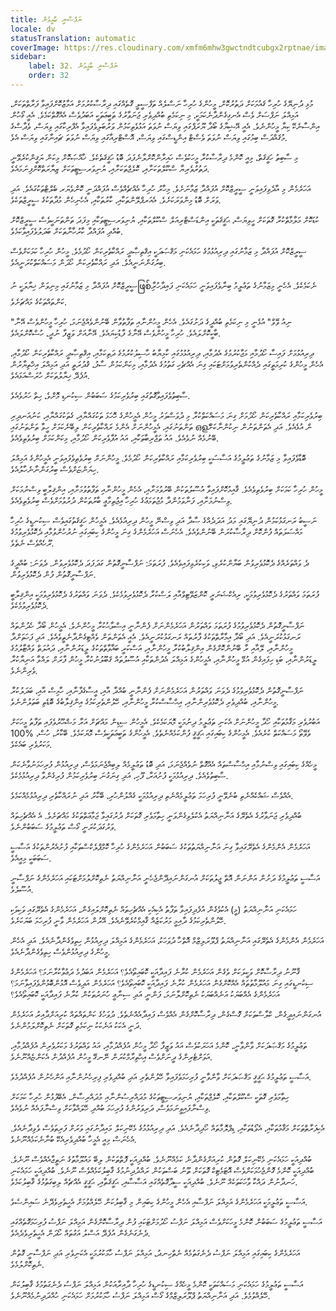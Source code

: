 ```yaml
---
title: ނަފްސާނީ ބާޣީވުން
locale: dv
statusTranslation: automatic
coverImage: https://res.cloudinary.com/xmfm6mhw3gwctndtcubgx2rptnae/image/upload/v1740337243/small_cover_educacion_fundamental_a051170f1c.webp
sidebar:
    label: 32. ނަފްސާނީ ބާޣީވުން
    order: 32
---
```

މުޅި ދުނިޔޭގެ ހުރިހާ ޤައުމަކަށް ދަތުރުކޮށް، މީހުންގެ ހުރިހާ ނަސްލެއް ތަފްސީލީ ގޮތެއްގައި ދިރާސާކުރުމަށް އަމާޒުކޮށްފައިވާ ފަރާތްތަކަށް، އަމިއްލަ ނަފްސަށް ވެސް އެނގިގެންދާނެކަމަކީ، މި ނިކަމެތި ބުއްދިވެރި ޖަނަވާރުގެ ތަބީޢަތަކީ އަބަދުވެސް އެއްގޮތްކަމެވެ. އެއީ ގޯހުން އިންސާނެކޭ ކިޔާ މީހުންނެވެ. އެއީ އޭޝިޔާގެ ބޯދާ ޔޫރަޕްގައި ވިޔަސް ނުވަތަ އަޅުވެތިކަމުން ވަރުބަލިވެފައިވާ އެފްރިކާގައި ވިޔަސް، ވެދާސްގެ މުޤައްދަސް ބިމުގައި ވިޔަސް ނުވަތަ ވެސްޓް އިންޑީސްގައި ވިޔަސް، އޮސްޓްރިއާގައި ވިޔަސް ނުވަތަ ޗައިނާގައި ވިޔަސް އެވެ.

މި ސާބިތު ހަޤީޤަތް، މިއީ ކޮންމެ ދިރާސާކުރާ މީހަކުވެސް ހައިރާންކޮށްލާނެފަދަ ބޮޑު ހަޤީޤަތެކެވެ. ޚާއްޞަކޮށް މިކަން ޔަޤީންކުރެވޭނީ ދަތުރުވެރިޔާ ސްކޫލްތަކަށާއި، ކޮލެޖްތަކަށާއި، ޔުނިވަރސިޓީތަކަށް ޒިޔާރަތްކޮށްފިނަމައެވެ.

އަހަރެމެން މި އާދެވިފައިވަނީ ސީރީޒްކޮށް އުފައްދާ ޒަމާނަށެވެ. މިހާރު ހުރިހާ އެއްޗެއްވެސް އުފައްދަނީ ކޮންވެޔަރ ބެލްޓްތަކުގައެވެ. އަދި ވަރަށް ބޮޑު މިންވަރަކަށެވެ. އެއަރޕްލޭންތަކާއި، ކާރުތަކާއި، އެހެނިހެން މުދާތަކުގެ ސީރީޒްތަކެވެ.

ކުޑަކޮށް މަލާމާތްކުރާ ގޮތަކަށް ހީވިޔަސް، ޙަޤީޤަތަކީ އިންޑަސްޓްރިއަލް ސްކޫލްތަކާއި، ޔުނިވަރސިޓީތަކާއި މިފަދަ ތަންތަނަކީވެސް ސީރީޒްކޮށް ބުއްދި އުފައްދާ ކާރުހާނާތަކަށް ބަދަލުވެފައިވާކަމެވެ.

ސީރީޒްކޮށް އުފައްދާ މި ޒަމާނުގައި ދިރިއުޅުމުގެ ހަމައެކަނި މަޤްޞަދަކީ އިޤްތިޞާދީ ރައްކާތެރިކަން ހޯދުމެވެ. މީހުން ހުރިހާ ކަމަކަށްވެސް ބިރުގަންނަނީއެވެ. އަދި ރައްކާތެރިކަން ހޯދަން މަސައްކަތްކުރަނީއެވެ.

ސީރީޒްކޮށް އުފައްދާ މި ޒަމާނުގައި މިނިވަން ޚިޔާލަކީ ނުဖြစ်ާނެކަމެކެވެ. އެހެނީ މިޒަމާނުގެ ތަޢުލީމު ބިނާވެފައިވަނީ ހަމައެކަނި ފައިދާހުރި ކަންތައްތަކުގެ މައްޗަށެވެ.

"ނިއު ވޭވް" އުޅެނީ މި ނިކަމެތި ބުއްދީގެ ދަށުގައެވެ. އެހެން މީހުންނާއި ތަފާތުވާން ބޭނުންވެއްޖެނަމަ، ހުރިހާ މީހުންވެސް އޭނާ ބާކީކޮށްލައެވެ. ހުރިހާ މީހުންވެސް އޭނާގެ ފާޑުކިޔައެވެ. އޭނާއަށް ވަޒީފާ ނުދީ، ހުސްކޮށްލައެވެ.

ދިރިއުޅުމަށް ފައިސާ ހޯދުމާއި މަޖާކުރުމުގެ އެދުމާއި، ދިރިއުޅުމުގައި ކާމިޔާބު ހާސިލުކުރުމުގެ ދަތިކަމާއި، އިޤްތިޞާދީ ރައްކާތެރިކަން ހޯދުމާއި، އެހެން މީހުންގެ ކުރިމަތީގައި ދެއްކުންތެރިވުމަށްޓަކައި ގިނަ އެއްޗެހި ގަތުމުގެ އެދުމާއި، މިކަންކަމުން ސާފު، ޤުދުރަތީ އަދި އަމިއްލަ އިޚްތިޔާރުން އުފެދޭ ޚިޔާލުތަކަށް ހުރަސްއަޅައެވެ.

ސާބިތުވެފައިވާގޮތުގައި ބިރުވެރިކަމުގެ ސަބަބުން ސިކުނޑި މޮށްވެ، ހިތް ހަރުވެއެވެ.

ބިރުވެރިކަމާއި ރައްކާތެރިކަން ހޯދުމަށް ގިނަ މަސައްކަތްކުރާ މި ދުވަސްވަރު މީހުން އެމީހުންގެ ހޮހަޅަ ތަކުގައްޔާއި، ގެތަކުގައްޔާއި، ކަނުއަނދިރި ތަންތަނުގައި، އެމީހުންނަށް އެންމެ ރައްކާތެރިކަން ލިބޭނެކަމަށް ހީވާ ތަންތަނުގައި ഒളެން އުޅެއެވެ. އަދި އެތަންތަނުން ނިކުންނާކަށް ބޭނުމެއް ނުވެއެވެ. އައު ތަޖްރިބާތަކާއި، އައު އުފާވެރިކަން ހޯދުމާއި، މިކަންކަމަށް ބިރުވެތިވެއެވެ.

ބޮޑާވެފައިވާ މި ޒަމާނުގެ ތަޢުލީމުގެ އަސާސަކީ ބިރުވެރިކަމާއި ރައްކާތެރިކަން ހޯދުމެވެ. މީހުންނަށް ބިރުވެތިވެފައިވަނީ އެމީހުންގެ އަމިއްލަ ހިޔަންޏަށްވެސް ބިރުގަންނާނެހާލުއެވެ.

މީހުން ހުރިހާ ކަމަކަށް ބިރުވެތިވެއެވެ. ޤާއިމުކޮށްފައިވާ އުސޫލުތަކުން ބޭރުވުމަށާއި، އެހެން މީހުންނާއި ތަފާތުވުމަށާއި، އިންޤިލާބީ ވިސްނުމަކަށް ވިސްނުމަށާއި، ފަނާވަމުންދާ މުޖުތަމަޢުގެ ހުރިހާ އިޖުތިމާޢީ ބާރުތަކުން ދުރުވުމަށްވެސް ބިރުވެތިވެއެވެ.

ނަސީބު ރަނގަޅުކަމުން ދުނިޔޭގައި މަދު އަދަދެއްގެ ސާދާ އަދި ވިސްނޭ މީހުން ދިރިއުޅެއެވެ. އެމީހުން ހަޤީޤަތުގައިވެސް ސިކުނޑީގެ ހުރިހާ މައްސަލަތައް ފުންކޮށް ދިރާސާކުރަން ބޭނުންވެއެވެ. އެހެނަސް އަހަރެމެންގެ ގިނަ މީހުންގެ ކިބައިގައި ނުރުހުންވުމާއި ދެކޮޅުވެރިވުމުގެ ރޫހެއްވެސް ނެތެވެ.

ދެ ވައްތަރެއްގެ ދެކޮޅުވެރިވުން ބަޔާންކުރެވި، ވަކިކުރެވިފައިވެއެވެ. ފުރަތަމަ: ނަފްސާނީގޮތުން ގަދަފަދަ ދެކޮޅުވެރިވުން. ދެވަނަ: ބުއްދީގެ ނަފްސާނީގޮތުން ފުން ދެކޮޅުވެރިވުން.

ފުރަތަމަ ވައްތަރުގެ ދެކޮޅުވެރިވުމަކީ، ރިއެކްޝަނަރީ ކޮންޒަވޭޓިވްއާއި ލަސްކުރާ ދެކޮޅުވެރިވުމެކެވެ. ދެވަނަ ވައްތަރުގެ ދެކޮޅުވެރިވުމަކީ އިންޤިލާބީ ދެކޮޅުވެރިވުމެކެވެ.

ނަފްސާނީގޮތުން ދެކޮޅުވެރިވުމުގެ ފުރަތަމަ ވައްތަރުން އަހަރެމެންނަށް ފެންނާނީ އިސްލާޙުކުރާ މީހުންނެވެ. އެމީހުން ބޯދާ ހެދުންތައް ރަނގަޅުކުރަނީއެވެ. އަދި ބޯދާ އިމާރާތްތަކުގެ ފާރުތައް ރަނގަޅުކުރަނީއެވެ. އެއީ އެތަންތަން ވެއްޓިގެންދާނެތީވެއެވެ. އަދި ފަހަތަށްދާ މީހުންނާއި، ލޭއާއި ރާ ބޭނުންކޮށްގެން އިންޤިލާބުކުރާ މީހުންނާއި، އަސްކަރީ ބަޣާވާތްތަކުގެ ލީޑަރުންނާއި، ދައުލަތް ވައްޓާލުމުގެ ލީޑަރުންނާއި، ބަޑި ހިފައިގެން އުޅޭ މީހުންނާއި، އެމީހުންގެ އަމިއްލަ އެދުންތަކާއި އުސޫލުތައް ޤަބޫލުނުކުރާ މީހުން ފާރަށް ލައްވާ އަނިޔާކުރާ ވެރިންނެވެ.

ނަފްސާނީގޮތުން ދެކޮޅުވެރިވުމުގެ ދެވަނަ ވައްތަރުން އަހަރެމެންނަށް ފެންނާނީ ބުއްދާ އާއި، އީސާގެފާނާއި، ހާމިސް އާއި، ބަދަލުކުރާ މީހުންނާއި، ބުއްދިވެރި ދެކޮޅުވެރިންނާއި، އިޙްސާސްކުރާ މީހުންނާއި، ހޭލުންތެރިކަމުގެ އިންޤިލާބުގެ ބޮޑެތި ބަތަލުންނެވެ.

އަބުރުވެރި މަޤާމުތަކާއި ހޯދާ މީހުންނަށް އެކަނި ތަޢުލީމު ދިނުމަކީ މޮޔަކަމެކެވެ. އެމީހުން ސިޑިން މައްޗަށް އަރާ މަޝްހޫރުވެފައި ތަފާތު މީހަކަށް ވެވޭތޯ މަސައްކަތް ކުރެއެވެ. އެމީހުންގެ ކިބައިގައި ޙަޤީޤީ ފުންކަމެއްނެތެވެ. އެމީހުންގެ ތަބީޢަތަކީވެސް މޮޔަކަމެވެ. ބޭކާރު، ހުސް، %100 މަކަރުވެރި ބައެކެވެ.

މީހެއްގެ ކިބައިގައި ވިސްނުމާއި އިޙްސާސްތައް އެއްގޮތް ނުވެއްޖެނަމަ، އަދި ބޮޑު ތަޢުލީމެއް ލިބިއްޖެނަމަވެސް، ދިރިއުޅުން ފުރިހަމަނުވާނެކަން ސާބިތުވެއެވެ. ދިރިއުޅުމަކީ ފުށުއަރާ، ފޫހި، އަދި ގިނަގުނަ ބިރުވެރިކަމުން ފުރިގެންވާ ދިރިއުޅުމެކެވެ.

އެއްވެސް ޝައްކެއްނެތި ބުނެވޭނީ ފުރިހަމަ ތަޢުލީމެއްނެތި ދިރިއުޅުމަކީ ގެއްލުންހުރި، ބޭކާރު އަދި ނުރައްކާތެރި ދިރިއުޅުމެއްކަމެވެ.

ބުއްދިވެރި ޖަނަވާރުގެ އެތެރޭގެ އަނާނިއްޔަތު އެކުލެވިގެންވަނީ ހިތާމަވެރި ގޮތަކަށް ދުރުގައިވާ ޖަމާޢަތްތަކުގެ މައްޗަށެވެ. އެ އެއްޗެހިތައް ވަރުގަދަކުރަނީ ގޯސް ތަޢުލީމުގެ ސަބަބުންނެވެ.

އަހަރެމެން އެންމެންގެ އެތެރޭގައިވާ ގިނަ އަނާނިއްޔަތުތަކުގެ ސަބަބުން އަހަރެމެންގެ ހުރިހާ ކޮމްޕްލެކްސްތަކާއި ފުށުއެރުންތަކުގެ އަސާސީ ސަބަބަކީ މިއީއެވެ.

އަސާސީ ތަޢުލީމުގެ ދަށުން އަންނަން އޮތް ޖީލުތަކަށް އުނގަންނައިދޭންޖެހެނީ އަނާނިއްޔަތު ނެތިކޮށްލުމަށްޓަކައި އަހަރެމެންގެ ނަފްސާނީ އުސޫލެވެ.

ހަމައެކަނި އަނާނިއްޔަތު (މީ) އެކުވެގެން އުފެދިފައިވާ ތަފާތު އެކިއެކި އެއްޗެހިތައް ނެތިކޮށްލައިގެން، އަހަރެމެންގެ އެތެރޭގައި ވަކިވަކި ހޭލުންތެރިކަމުގެ ދާއިމީ މަރުކަޒެއް ޤާއިމްކުރެވޭނެއެވެ. އޭރުން އަހަރެމެން ވާނީ ފުރިހަމަ ބަޔަކަށެވެ.

އަހަރެމެން އެންމެންގެ އެތެރޭގައި އަނާނިއްޔަތު ޕްލޫރަލިޒްމް އޮތްހާ ދުވަހަކު، އަހަރެމެންގެ އަމިއްލަ ދިރިއުޅުން ހިތިވެގެންދާނެއެވެ. އަދި އެހެން މީހުންގެ ދިރިއުޅުންވެސް ހިތިވެގެންދާނެއެވެ.

ޤާނޫނު ދިރާސާކޮށް ވަކީލަކަށް ވެގެން އަހަރެމެން ކުރާނެ ފައިދާއަކީ ކޮބައިތޯއެވެ؟ އަހަރެމެން އަބަދުމެ ދަޢުވާކުރާނަމަ؟ އަހަރެމެންގެ ސިކުނޑީގައި ގިނަ މައުލޫމާތުތައް އެއްކޮށްގެން އަހަރެމެން ކުރާނެ ފައިދާއަކީ ކޮބައިތޯއެވެ؟ އަހަރެމެން އަދިވެސް އޮޅުންބޮޅުންވެފައިވާނަމަ؟ އަހަރެމެންގެ އެއްބަޔަކު އަނެއްބަޔަކު ނެތިކޮށްލާނަމަ، ފަންނީ އަދި ސިނާޢީ ހުނަރުތަކުން ކުރާނެ ފައިދާއަކީ ކޮބައިތޯއެވެ؟

އުނގަންނައިދީގެން، ކްލާސްތަކަށް ގޮސްގެން، ދިރާސާކޮށްގެން އެއްވެސް ފައިދާއެއްނެތެވެ. ދުވަހުގެ ކަންތައްތައް ކުރިއަށްދާއިރު އަހަރެމެން ދަނީ އެކަކު އަނެކަކު ނިކަމެތި ގޮތަކަށް ނެތިކޮށްލަމުންނެވެ.

ތަޢުލީމުގެ މަޤްޞަދަކަށް ވާންވާނީ، ކޮންމެ އަހަރަކުވެސް އައު ވަޒީފާ ހޯދާ މީހުން އުފެއްދުމާއި، އައު ވައްތަރުގެ މަކަރުވެރިން އުފެއްދުމާއި، އަވަށްޓެރިންގެ ދީނަށްވެސް އިޙްތިރާމްކުރަން ނޭނގޭ މީހުން އުފެއްދުން އެކަންޏެއްނޫނެވެ.

އަސާސީ ތަޢުލީމުގެ ޙަޤީޤީ މަޤްޞަދަކަށް ވާންވާނީ ފުރިހަމަވެފައިވާ ހޭލުންތެރި އަދި ބުއްދިވެރި ފިރިހެނުންނާއި އަންހެނުން އުފެއްދުމެވެ.

ހިތާމަވެރި ގޮތަކީ ސްކޫލްތަކާއި، ކޮލެޖްތަކާއި، ޔުނިވަރސިޓީތަކުގެ މުދައްރިސުންނާއި މުދައްރިސާން، އެބޭފުޅުން ހުރިހާ ކަމަކަށް ވިސްނާފައިވީނަމަވެސް، ދަރިވަރުންގެ ފުރިހަމަ ބުއްދި ހޭލައްވާކަށް ވިސްނާފައެއް ނުވެއެވެ.

އެކިފަރާތްތަކަށް މަޤާމުތަކާއި، އެވޯޑުތަކާއި، ޑިޕްލޮމާތައް ހޯދިދާނެއެވެ. އަދި ދިރިއުޅުމުގެ މެކޭނިކަލް މައިދާނުގައި ވަރަށް ފަރިތަވެސް ވެވިދާނެއެވެ. އެހެނަސް މިއީ އެމީހާ ބުއްދިވެރިއެކޭ ބުނާނެކަމެއްނޫނެވެ.

ބުއްދިއަކީ ހަމައެކަނި މެކޭނިކަލް ގޮތުން ކުރިއަށްގެންދާނެ ކަމެއްނޫނެވެ. ބުއްދިއަކީ ފޮތްތަކުން ލިބޭ މައުލޫމާތުގެ ނަތީޖާއެއްވެސް ނޫނެވެ. ބުއްދިއަކީ ކޮންމެ ގޮންޖެހުމަކަށްވެސް އޮޓަމެޓިކް ގޮތަކަށް ތޫނު ބަސްތަކުން ރައްދުދިނުމުގެ ޤާބިލުކަމެއްވެސް ނޫނެވެ. ބުއްދިއަކީ ހަމައެކަނި ހަނދާނުން ދައްކާ ވާހަކަތަކެއް ނޫނެވެ. ބުއްދިއަކީ ސީދާގޮތެއްގައި އަސާސާއި، ޙަޤީޤަތާއި، ޙަޤީޤީ އެއްޗެއް ލިބިގަތުމުގެ ޤާބިލުކަމެވެ.

އަސާސީ ތަޢުލީމަކީ އަހަރެމެންގެ އަމިއްލަ ނަފްސާއި އެހެން މީހުންގެ ކިބައިން މި ޤާބިލުކަން ހޭލެއްވުމަށް އެހީތެރިވެދޭނެ ސައިންސެވެ.

އަސާސީ ތަޢުލީމުގެ ސަބަބުން ކޮންމެ މީހަކަށްވެސް އަމިއްލަ ނަފްސު ހޯދުމަށްޓަކައި ފުން ދިރާސާކޮށްގެން އަމިއްލަ ނަފްސު ފުރިހަމަގޮތެއްގައި ދެނެގަނެގެން އުފެދޭ އަސްލު އަގުތައް ހޯދަން އެހީތެރިވެދެއެވެ.

އަހަރެމެންގެ ކިބައިގައި އަމިއްލަ ނަފްސު ދެނެގަތުމެއް ނެތްހިނދު، އަމިއްލަ ނަފްސު ހާމަކުރުމަކީ އެކަނިވެރި އަދި ނަފްސާނީ ގޮތުން ނެތިކޮށްލުމެވެ.

އަސާސީ ތަޢުލީމުގެ ހަމައެކަނި މަސައްކަތަކީ ކޮންމެ މީހެއްގެ ސިކުނޑީގެ ހުރިހާ ދާއިރާއަކުން އަމިއްލަ ނަފްސު ދެނެގަތުމުގެ ޤާބިލުކަން ހޭލެއްވުމެވެ. އަދި އަނާނިއްޔަތު ޕްލޫރަލިޒްމްގެ ގޯސް އަމިއްލަ ނަފްސު ހާމަކުރުމަށް ހަމައެކަނި ހުއްދަދިނުމެއްނޫނެވެ.


